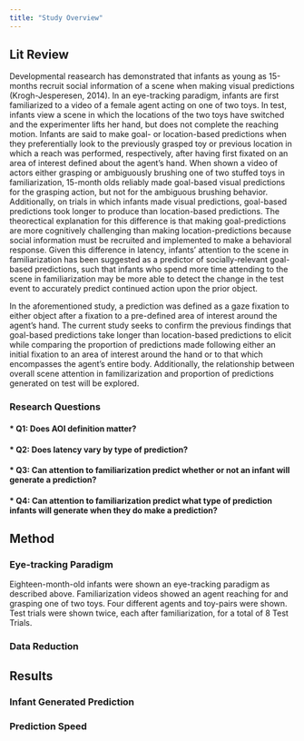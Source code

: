 ```yaml
---
title: "Study Overview"
---
```


## Lit Review
  Developmental reasearch has demonstrated that infants as young as 15-months recruit social information of a scene when making visual predictions (Krogh-Jesperesen, 2014). In an eye-tracking paradigm, infants are first familiarized to a video of a female agent acting on one of two toys. In test, infants view a scene in which the locations of the two toys have switched and the experimenter lifts her hand, but does not complete the reaching motion. Infants are said to make goal- or location-based predictions when they preferentially look to the previously grasped toy or previous location in which a reach was performed, respectively, after having first fixated on an area of interest defined about the agent's hand. When shown a video of actors either grasping or ambiguously brushing  one of two stuffed toys in familiarization, 15-month olds reliably made goal-based visual predictions for the grasping action, but not for the ambiguous brushing behavior. Additionally, on trials in which infants made visual predictions, goal-based predictions took longer to produce than location-based predictions. The theorectical explanation for this difference is that making goal-predictions are more cognitively challenging than making location-predictions because social information must be recruited and implemented to make a behavioral response. Given this difference in latency, infants' attention to the scene in familiarization has been suggested as a predictor of socially-relevant goal-based predictions, such that infants who spend more time attending to the scene in familiarization may be more able to detect the change in the test event to accurately predict continued action upon the prior object.  
  
  In the aforementioned study, a prediction was defined as a gaze fixation to either object after a fixation to a pre-defined area of interest around the agent's hand. The current study seeks to confirm the previous findings that goal-based predictions take longer than location-based predictions to elicit while comparing the proportion of predictions made following either an initial fixation to an area of interest around the hand or to that which encompasses the agent's entire body. Additionally, the relationship between overall scene attention in familizarization and proportion of predictions generated on test will be explored. 
  
### Research Questions
#### * Q1: Does AOI definition matter?
#### * Q2: Does latency vary by type of prediction?
#### * Q3: Can attention to familiarization predict whether or not an infant will generate a prediction?
#### * Q4: Can attention to familiarization predict what type of prediction infants will generate when they do make a prediction?

## Method

### Eye-tracking Paradigm
  Eighteen-month-old infants were shown an eye-tracking paradigm as described above. Familiarization videos showed an agent reaching for and grasping one of two toys. Four different agents and toy-pairs were shown. Test trials were shown twice, each after familiarization, for a total of 8 Test Trials.

### Data Reduction



## Results

### Infant Generated Prediction

### Prediction Speed


  
